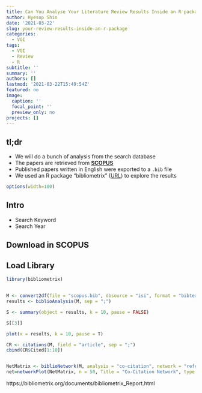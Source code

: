 ```yaml
---
title: Can You Analyse Your Literature Review Results Inside an R package?
author: Hyesop Shin
date: '2021-03-22'
slug: your-review-results-inside-an-r-package
categories:
  - VGI
tags:
  - VGI
  - Review
  - R
subtitle: ''
summary: ''
authors: []
lastmod: '2021-03-22T15:49:54Z'
featured: no
image:
  caption: ''
  focal_point: ''
  preview_only: no
projects: []
---
```


## tl;dr

- We will do a bunch of analysis from the search database
- The papers are retrieved from [**SCOPUS**](https://www.scopus.com/search/form.uri?display=basic#basic)
- Published papers written in English were exported to a `.bib` file
- We used an R package "bibliometrix" ([URL](https://www.bibliometrix.org/index.html)) to explore the results

```r
options(width=100)

```



## Intro
- Search Keyword
- Search Year


## Download in SCOPUS


## Load Library

```r
library(bibliometrix)
```


##
```r
M <- convert2df(file = "scopus.bib", dbsource = "isi", format = "bibtex")
results <- biblioAnalysis(M, sep = ";")
```


```r
S <- summary(object = results, k = 10, pause = FALSE)

```

```r
S[[3]]

plot(x = results, k = 10, pause = T)

CR <- citations(M, field = "article", sep = ";")
cbind(CR$Cited[1:10])


NetMatrix <- biblioNetwork(M, analysis = "co-citation", network = "references", sep = ";")
net=networkPlot(NetMatrix, n = 50, Title = "Co-Citation Network", type = "fruchterman", size.cex=TRUE, size=20, remove.multiple=FALSE, labelsize=0.7,edgesize = 10, edges.min=5)
```

https://bibliometrix.org/documents/bibliometrix_Report.html


